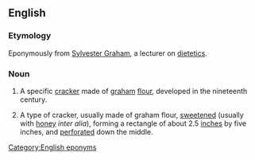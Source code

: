 {{wikipedia}}
==English==
===Etymology===
Eponymously from [[w:Sylvester Graham|Sylvester Graham]], a lecturer on [[dietetics]].
===Noun===
{{en-noun|sg=[[graham]] [[cracker]]}}
#{{US|dated}} A specific [[cracker]] made of [[graham]] [[flour]], developed in the nineteenth century.
#{{US|by extension}} A type of cracker, usually made of graham flour, [[sweeten]]ed (usually with [[honey]] ''inter alia''), forming a rectangle of about 2.5 [[inch]]es by five inches, and [[perforate]]d down the middle.

[[Category:English eponyms]]
